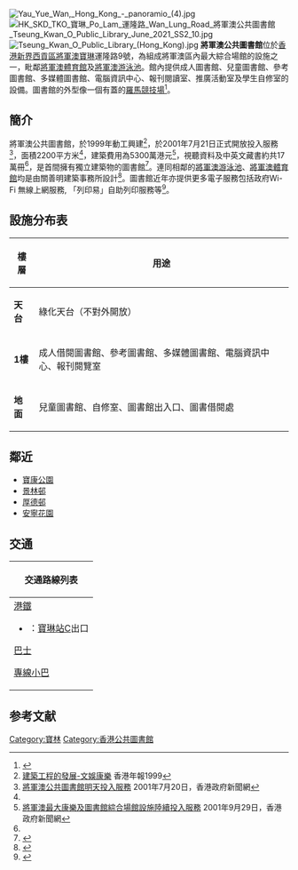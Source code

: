 {{Coord|22.31820|114.25940|display=title}}
[[File:Yau_Yue_Wan,_Hong_Kong_-_panoramio_(4).jpg|thumb]]
[[File:HK_SKD_TKO_寶琳_Po_Lam_運隆路_Wan_Lung_Road_將軍澳公共圖書館_Tseung_Kwan_O_Public_Library_June_2021_SS2_10.jpg|thumb]]
[[File:Tseung_Kwan_O_Public_Library_(Hong_Kong).jpg|thumb]]
'''將軍澳公共圖書館'''位於[[香港|香港]][[新界|新界]][[西貢區|西貢區]][[將軍澳|將軍澳]][[寶林|寶琳]]運隆路9號，為組成將軍澳區內最大綜合場館的設施之一，毗鄰[[將軍澳體育館|將軍澳體育館]]及[[將軍澳游泳池|將軍澳游泳池]]。館內提供成人圖書館、兒童圖書館、參考圖書館、多媒體圖書館、電腦資訊中心、報刊閱讀室、推廣活動室及學生自修室的設備。圖書館的外型像一個有蓋的[[羅馬競技場|羅馬競技場]]<ref>{{Cite web |url=http://www.fso-createhk.gov.hk/tc/locations_search_details.php?File_No=00726&search_type=1 |title=拍攝場地資料庫 |access-date=2018-02-20 |archive-date=2020-07-23 |archive-url=https://web.archive.org/web/20200723090658/https://www.fso-createhk.gov.hk/tc/locations_search_details.php?File_No=00726&search_type=1 |dead-url=no }}</ref>。

==簡介==
將軍澳公共圖書館，於1999年動工興建<ref>[http://www.yearbook.gov.hk/1999/b5/13/13_14_content.htm 建築工程的發展-文娛康樂] {{Wayback|url=http://www.yearbook.gov.hk/1999/b5/13/13_14_content.htm |date=20181025164607 }}香港年報1999</ref>，於2001年7月21日正式開放投入服務<ref name = "gov">[http://www.info.gov.hk/gia/general/200107/20/0720145.htm 將軍澳公共圖書館明天投入服務] {{Wayback|url=http://www.info.gov.hk/gia/general/200107/20/0720145.htm |date=20160304211740 }}2001年7月20日，香港政府新聞網</ref>，面積2200平方米<ref name = "gov"/>，建築費用為5300萬港元<ref>[http://www.info.gov.hk/gia/general/200106/11/0611249.htm 將軍澳最大康樂及圖書館綜合場館設施陸續投入服務] {{Wayback|url=http://www.info.gov.hk/gia/general/200106/11/0611249.htm |date=20160304200551 }}2001年9月29日，香港政府新聞網</ref>，視聽資料及中英文藏書約共17萬冊<ref name = "gov"/>，是首間擁有獨立建築物的圖書館<ref>{{Cite web |archiveurl=https://web.archive.org/web/19970228230752/http://info.gov.hk/rc/chinese/future/tko.htm |url=http://info.gov.hk/rc/chinese/future/tko.htm |archivedate=1997-02-28 |title=建設場地計劃－將軍澳游泳池場館、圖書館、體育館及地區遊憩用地 |deadurl=yes |work=RC |access-date=2020-10-10 }}</ref>。連同相鄰的[[將軍澳游泳池|將軍澳游泳池]]、[[將軍澳體育館|將軍澳體育館]]均是由關善明建築事務所設計<ref>{{Cite web |url=http://www.simonkwan.com.hk/21_TKO%20community%20centre.html |title=存档副本 |access-date=2021-03-23 |archive-date=2020-04-10 |archive-url=https://web.archive.org/web/20200410132850/http://simonkwan.com.hk/21_TKO%20community%20centre.html |dead-url=no }}</ref>。圖書館近年亦提供更多電子服務包括政府Wi-Fi 無線上網服務, 「列印易」自助列印服務等<ref>{{Cite web |url=https://www.hkpl.gov.hk/tc/locations/sai-kung/library/tseung-kwan-o.html#info_tab_3 |title=存档副本 |access-date=2020-07-24 |archive-date=2020-12-03 |archive-url=https://web.archive.org/web/20201203170006/https://www.hkpl.gov.hk/tc/locations/sai-kung/library/tseung-kwan-o.html#info_tab_3 |dead-url=no }}</ref>。

==設施分布表==
{| class="wikitable"
!樓層
!用途
|-
|'''天台'''
|綠化天台（不對外開放）
|-
|'''1樓'''
|成人借閱圖書館、參考圖書館、多媒體圖書館、電腦資訊中心、報刊閱覽室
|-
|'''地面'''
|兒童圖書館、自修室、圖書館出入口、圖書借閱處
|}

==鄰近==
* [[寶康公園|寶康公園]]
* [[景林邨|景林邨]]
* [[厚德邨|厚德邨]]
* [[安寧花園|安寧花園]]
{{commonscat|Tseung Kwan O Public Library}}
==交通==
{| class="mw-collapsible mw-collapsed wikitable" style="background:white; margin: 0 auto; width: auto;" 
! 交通路線列表
|-
|
;[[港鐵|港鐵]]
*{{港鐵路線標誌|TKL}}：[[寶琳站|寶琳站]]C出口
;[[香港巴士|巴士]]
{{九龍新界巴士簡單列表|98D|296M|297|798}}
{{過海隧道巴士簡單列表|690|694}}
;[[香港小巴|專線小巴]]
{{新界專線小巴簡單列表|10M|105}}
|}

==参考文献==
{{Reflist}}

{{香港公共圖書館}}

[[Category:寶林|Category:寶林]]
[[Category:香港公共圖書館|Category:香港公共圖書館]]